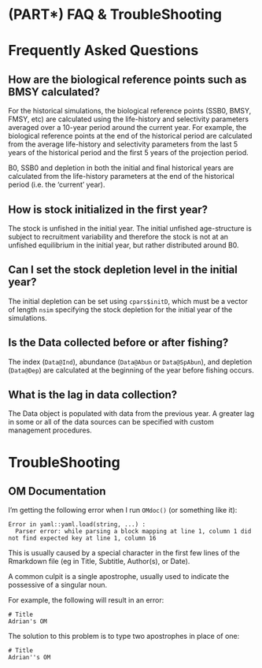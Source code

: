 
# (PART\*) FAQ & TroubleShooting {-}

# Frequently Asked Questions

## How are the biological reference points such as BMSY calculated?
For the historical simulations, the biological reference points (SSB0, BMSY, FMSY, etc) are calculated using the life-history and selectivity parameters averaged over a 10-year period around the current year. For example, the biological reference points at the end of the historical period are calculated from the average life-history and selectivity parameters from the last 5 years of the historical period and the first 5 years of the projection period.

B0, SSB0 and depletion in both the initial and final historical years are calculated from the life-history parameters at the end of the historical period (i.e. the 'current' year).

## How is stock initialized in the first year? 
The stock is unfished in the initial year. The initial unfished age-structure is subject to recruitment variability and therefore the stock is not at an unfished equilibrium in the initial year, but rather distributed around B0.

## Can I set the stock depletion level in the initial year? 
The initial depletion can be set using `cpars$initD`, which must be a vector of length `nsim` specifying the stock depletion for the initial year of the simulations.

## Is the Data collected before or after fishing?
The index (`Data@Ind`), abundance (`Data@Abun` or `Data@SpAbun`), and depletion (`Data@Dep`) are calculated at the beginning of the year before fishing occurs.

## What is the lag in data collection?
The Data object is populated with data from the previous year. A greater lag in some or all of the data sources can be specified with custom management procedures.


# TroubleShooting

## OM Documentation
I'm getting the following error when I run `OMdoc()` (or something like it):
```{}
Error in yaml::yaml.load(string, ...) :
  Parser error: while parsing a block mapping at line 1, column 1 did not find expected key at line 1, column 16

```

This is usually caused by a special character in the first few lines of the Rmarkdown file (eg in Title, Subtitle, Author(s), or Date).

A common culpit is a single apostrophe, usually used to indicate the possessive of a singular noun.

For example, the following will result in an error:
```{}
# Title
Adrian's OM
```

The solution to this problem is to type two apostrophes in place of one:
```{}
# Title
Adrian''s OM
```

